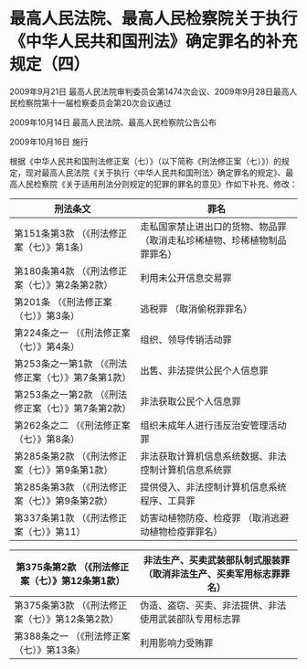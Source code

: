 # 最高人民法院、最高人民检察院关于执行《中华人民共和国刑法》确定罪名的补充规定（四）

2009年9月21日 最高人民法院审判委员会第1474次会议、2009年9月28日最高人民检察院第十一届检察委员会第20次会议通过

2009年10月14日 最高人民法院、最高人民检察院公告公布

2009年10月16日 施行

  

根据《中华人民共和国刑法修正案（七）》（以下简称《刑法修正案（七）》）的规定，现对最高人民法院《关于执行〈中华人民共和国刑法〉确定罪名的规定》、最高人民检察院《关于适用刑法分则规定的犯罪的罪名的意见》作如下补充、修改：

<!-- TABLE -->
| 刑法条文 |罪名 |
|-----|-----|
| 第151条第3款 （《刑法修正案（七）》第1条） |走私国家禁止进出口的货物、物品罪 （取消走私珍稀植物、珍稀植物制品罪罪名） |
| 第180条第4款 （《刑法修正案（七）》第2条第2款） |利用未公开信息交易罪 |
| 第201条 （《刑法修正案（七）》第3条） |逃税罪 （取消偷税罪罪名） |
| 第224条之一 （《刑法修正案（七）》第4条） |组织、领导传销活动罪 |
| 第253条之一第1款 （《刑法修正案（七）》第7条第1款） |出售、非法提供公民个人信息罪 |
| 第253条之一第2款 （《刑法修正案（七）》第7条第2款） |非法获取公民个人信息罪 |
| 第262条之二 （《刑法修正案（七）》第8条） |组织未成年人进行违反治安管理活动罪 |
| 第285条第2款 （《刑法修正案（七）》第9条第1款） |非法获取计算机信息系统数据、非法控制计算机信息系统罪 |
| 第285条第3款 （《刑法修正案（七）》第9条第2款） |提供侵入、非法控制计算机信息系统程序、工具罪 |
| 第337条第1款 （《刑法修正案（七）》第11） |妨害动植物防疫、检疫罪 （取消逃避动植物检疫罪罪名） |
<!-- TABLE END -->

<!-- TABLE -->
| 第375条第2款 （《刑法修正案（七）》第12条第1款） |非法生产、买卖武装部队制式服装罪 （取消非法生产、买卖军用标志罪罪名） |
|-----|-----|
| 第375条第3款 （《刑法修正案（七）》第12条第2款） |伪造、盗窃、买卖、非法提供、非法使用武装部队专用标志罪 |
| 第388条之一 （《刑法修正案（七）》第13条） |利用影响力受贿罪 |
<!-- TABLE END -->

